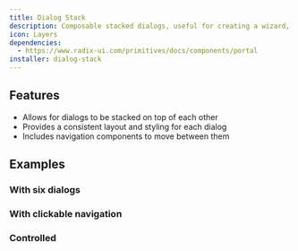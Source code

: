 ```yaml
---
title: Dialog Stack
description: Composable stacked dialogs, useful for creating a wizard, nested form or multi-step process. It provides a consistent layout and styling for each dialog, and includes navigation components to move between them.
icon: Layers
dependencies:
  - https://www.radix-ui.com/primitives/docs/components/portal
installer: dialog-stack
---
```


## Features

- Allows for dialogs to be stacked on top of each other
- Provides a consistent layout and styling for each dialog
- Includes navigation components to move between them

## Examples

### With six dialogs

<Preview path="dialog-stack-six" />

### With clickable navigation

<Preview path="dialog-stack-navigation" />

### Controlled

<Preview path="dialog-stack-controlled" />
